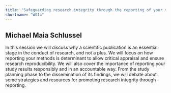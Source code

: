 ```yaml
---
title: "Safeguarding research integrity through the reporting of your methods and results"
shortname: "WS14"
---
```


## Michael Maia Schlussel

In this session we will discuss why a scientific publication is an essential stage in the conduct of research, and not a plus. We will focus on how reporting your methods is determinant to allow critical appraisal and ensure research reproducibility. We will also cover the importance of reporting your study results responsibly and in an accountable way. From the study planning phase to the dissemination of its findings, we will debate about some strategies and resources for promoting research integrity through reporting.
